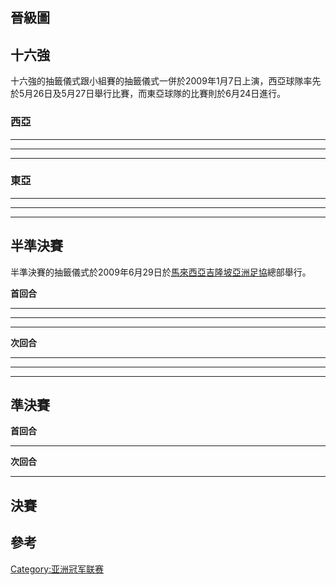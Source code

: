 {{main|2009年亚足联冠军联赛}}
{{noteTA
|T=zh-hans:2009年亚足联冠军联赛淘汰赛;zh-hk:2009年亞洲聯賽冠軍盃淘汰賽;zh-tw:2009年亞足聯冠軍聯賽淘汰賽;
|G1=足球
|1=zh-hans:亚足联冠军联赛;zh-hk:亞洲聯賽冠軍盃;zh-tw:亞足聯冠軍聯賽;
|2=zh-hans:亚洲足球联合总会;zh-hk:亞洲足協;zh-tw:亞洲足球聯合總會;
}}

== 晉級圖 ==
<onlyinclude>{{16TeamBracket|legs=1/2/2/1
| RD1-team01={{flagicon|KSA}} [[伊蒂法克足球俱樂部|伊蒂法克]]
| RD1-score01='''1'''
| RD1-team02={{flagicon|UZB}} '''[[塔什干棉農足球俱樂部|塔什干棉農]]'''
| RD1-score02='''2'''
| RD1-team03={{flagicon|KSA}} '''[[伊蒂哈德足球俱樂部_(吉達)|伊蒂哈德]]'''
| RD1-score03='''2'''
| RD1-team04={{flagicon|KSA}} [[艾沙比足球俱樂部_(沙特阿拉伯)|艾沙比]]
| RD1-score04='''1'''
| RD1-team05={{flagicon|JPN}} [[大阪飛腳|大阪飛腳]]
| RD1-score05='''2'''
| RD1-team06={{flagicon|JPN}} '''[[川崎前鋒|川崎前鋒]]'''
| RD1-score06='''3'''
| RD1-team07={{flagicon|JPN}} '''[[名古屋鯨魚|名古屋鯨魚]]'''
| RD1-score07='''2'''
| RD1-team08={{flagicon|KOR}} [[水原三星藍翼|水原三星藍翼]]
| RD1-score08='''1'''
| RD1-team09={{flagicon|IRN}} [[柏斯波利斯足球俱樂部|柏斯波利斯]]
| RD1-score09='''0'''
| RD1-team10={{flagicon|UZB}} '''[[賓約哥|賓約哥]]'''
| RD1-score10='''1'''
| RD1-team11={{flagicon|KOR}} '''[[浦項製鐵|浦項製鐵]]'''
| RD1-score11='''6'''
| RD1-team12={{flagicon|AUS}} [[紐卡斯爾聯噴氣機足球俱樂部|紐卡素噴射機]]
| RD1-score12='''0'''
| RD1-team13={{flagicon|KSA}} [[希拉爾足球俱樂部|希拉爾]]
| RD1-score13={{nowrap|'''0 (3)'''}}
| RD1-team14={{flagicon|QAT}} '''[[烏姆沙拉爾體育會|烏姆沙拉爾]]{{pso}}'''
| RD1-score14={{nowrap|'''0 (4)'''}}
| RD1-team15={{flagicon|JPN}} [[鹿島鹿角|鹿島鹿角]]
| RD1-score15={{nowrap|'''2 (4)'''}}
| RD1-team16={{flagicon|KOR}} '''[[FC首爾|FC首爾]]{{pso}}'''
| RD1-score16={{nowrap|'''2 (5)'''}}
| RD2-team01={{flagicon|UZB}} [[塔什干棉農足球俱樂部|塔什干棉農]]
| RD2-score01-1=1
| RD2-score01-2=0
| RD2-score01-agg='''1'''
| RD2-team02={{flagicon|KSA}} '''[[伊蒂哈德足球俱樂部_(吉達)|伊蒂哈德]]'''
| RD2-score02-1=1
| RD2-score02-2=4
| RD2-score02-agg='''5'''
| RD2-team03={{flagicon|JPN}} [[川崎前鋒|川崎前鋒]]
| RD2-score03-1=2
| RD2-score03-2=1
| RD2-score03-agg='''3'''
| RD2-team04={{flagicon|JPN}} '''[[名古屋鯨魚|名古屋鯨魚]]'''
| RD2-score04-1=1
| RD2-score04-2=3
| RD2-score04-agg='''4'''
| RD2-team05={{flagicon|UZB}} [[賓約哥|賓約哥]]
| RD2-score05-1=3
| RD2-score05-2=1
| RD2-score05-agg='''4'''
| RD2-team06={{flagicon|KOR}} '''[[浦項製鐵|浦項製鐵]]{{aet}}'''
| RD2-score06-1=1
| RD2-score06-2=4
| RD2-score06-agg='''5'''
| RD2-team07={{flagicon|QAT}} '''[[烏姆沙拉爾體育會|烏姆沙拉爾]]'''
| RD2-score07-1=3
| RD2-score07-2=1
| RD2-score07-agg='''4'''
| RD2-team08={{flagicon|KOR}} [[FC首爾|FC首爾]]
| RD2-score08-1=2
| RD2-score08-2=1
| RD2-score08-agg='''3'''
| RD3-team01={{flagicon|KSA}} '''[[伊蒂哈德足球俱樂部_(吉達)|伊蒂哈德]]'''
| RD3-score01-1=6
| RD3-score01-2=2
| RD3-score01-agg='''8'''
| RD3-team02={{flagicon|JPN}} [[名古屋鯨魚|名古屋鯨魚]]
| RD3-score02-1=2
| RD3-score02-2=1
| RD3-score02-agg='''3'''
| RD3-team03={{flagicon|KOR}} '''[[浦項製鐵|浦項製鐵]]'''
| RD3-score03-1=2
| RD3-score03-2=2
| RD3-score03-agg='''4'''
| RD3-team04={{flagicon|QAT}} [[烏姆沙拉爾體育會|烏姆沙拉爾]]
| RD3-score04-1=0
| RD3-score04-2=1
| RD3-score04-agg='''1'''
| RD4-team01={{flagicon|KSA}} [[伊蒂哈德足球俱樂部_(吉達)|伊蒂哈德]]
| RD4-score01='''1'''
| RD4-team02={{flagicon|KOR}} '''[[浦項製鐵|浦項製鐵]]'''
| RD4-score02='''2'''
}}</onlyinclude>

== 十六強 ==
十六強的抽籤儀式跟小組賽的抽籤儀式一併於2009年1月7日上演，西亞球隊率先於5月26日及5月27日舉行比賽，而東亞球隊的比賽則於6月24日進行。

=== 西亞 ===
<div id="Al-Hilal v Umm-Salal"></div>{{footballbox
|date=2009年5月26日
|time=20:55 [[UTC+3|UTC+3]]
|team1=[[希拉爾足球俱樂部|希拉爾]] {{flagicon|KSA}}
|score= 0 – 0 <br />（[[加時賽|加時賽]]）
|report=[https://web.archive.org/web/20120610100607/http://images.the-afc.com/Documents/competitions/fixtures/367-2101.pdf 報告]<br />[http://www.the-afc.com/ct/afc-champions-league-2009/23898 報道]{{dead link|date=2017年11月 |bot=InternetArchiveBot }}
|team2={{flagicon|QAT}} [[烏姆沙拉爾體育會|烏姆沙拉爾]]
|goals1=
|goals2=
|stadium={{flagicon|KSA}} 法赫德國王國際體育場, [[利雅德|利雅德]]
|attendance=17,000
|referee= 高山啟義（{{nfa|JPN}}）
}}
{{penshootoutbox
|penalties1 = 拉多伊 {{pengoal}}<br />[[薛琦鉉|薛琦鉉]] {{pengoal}}<br />阿爾泰伯 {{penmiss}}<br />阿爾斯威赫 {{pengoal}}<br />阿爾薩爾霍布 {{penmiss}}
|penaltyscore = 3 – 4
|penalties2 = {{penmiss}} 本·阿斯卡<br />{{pengoal}} 阿爾納烏比<br />{{pengoal}} 文奴·艾維斯<br />{{pengoal}} 侯辛<br />{{pengoal}} 納迪亞}}

----
<div id="Persepolis v Bunyodkor"></div>{{footballbox
|date=2009年5月27日
|time=17:00 [[UTC+4:30|UTC+4:30]]
|team1=[[柏斯波利斯足球俱樂部|柏斯波利斯]] {{flagicon|IRN}}
|score= 0 – 1
|report=[https://web.archive.org/web/20120610101457/http://images.the-afc.com/Documents/competitions/fixtures/367-2099.pdf 報告]<br>[http://www.the-afc.com/ct/afc-champions-league-2009/23905 報道]{{dead link|date=2017年11月 |bot=InternetArchiveBot }}
|team2={{flagicon|UZB}} [[賓約哥|賓約哥]]
|goals1=
|goals2= [[李華度|李華度]] {{goal|41|[[十二碼|十二碼]]}}
|stadium={{flagicon|IRN}} [[阿薩迪體育場|阿薩迪體育場]], [[德黑蘭市|德黑蘭]]
|attendance=95,225
|referee=金東進（{{nfa|KOR}}）
}}
----
<div id="Al-Ittihad v Al-Shabab"></div>{{footballbox
|date=2009年5月27日
|time=20:55 [[UTC+3|UTC+3]]
|team1=[[伊蒂哈德足球俱樂部_(吉達)|伊蒂哈德]] {{flagicon|KSA}}
|score= 2 – 1
|report= [https://web.archive.org/web/20120610101649/http://images.the-afc.com/Documents/competitions/fixtures/367-2097.pdf 報告]<br>[http://www.the-afc.com/ct/afc-champions-league-2009/23909 報道]{{dead link|date=2017年11月 |bot=InternetArchiveBot }}
|team2={{flagicon|KSA}} [[艾沙比足球俱樂部|艾沙比]]
|goals1=阿爾墨拉德 {{goal|46}}<br />阿布車洛內 {{goal|90+}}
|goals2=賓·薩蘭 {{goal|18}}
|stadium={{flagicon|KSA}} 阿卜杜拉艾費薩爾王子體育場, [[吉達|吉達]]
|attendance= 18,000
|referee=Valentin Kovalenko（{{nfa|UZB}}）
}}
----
<div id="Al-Ettifaq v Pakhtakor Tashkent"></div>{{footballbox
|date=2009年5月27日
|time=20:30 [[UTC+3|UTC+3]]
|team1=[[伊蒂法克足球俱樂部|伊蒂法克]] {{flagicon|KSA}}
|score= 1 – 2
|report=[https://web.archive.org/web/20120610101550/http://images.the-afc.com/Documents/competitions/fixtures/367-2095.pdf 報告]<br>[http://www.the-afc.com/ct/afc-champions-league-2009/23907 報道]{{dead link|date=2017年11月 |bot=InternetArchiveBot }}
|team2={{flagicon|UZB}} [[塔什干棉農足球俱樂部|塔什干棉農]]
|goals1=塔格 {{goal|32}}
|goals2=塔德傑夫 {{goal|79}}<br />戈恩瑞克 {{goal|90+}}
|stadium={{flagicon|KSA}} 穆罕默德賓法赫德王子體育場, [[達曼_(沙特阿拉伯)|達曼]]
|attendance=6,527
|referee= 孫葆潔（{{nfa|CHN}}）
}}

=== 東亞 ===

<div id="Nagoya Grampus v Suwon Bluewings"></div>{{footballbox
|date=2009年6月24日
|time=19:00 [[UTC+9|UTC+9]]
|team1=[[名古屋鯨魚|名古屋鯨魚]] {{flagicon|JPN}}
|score=2 – 1
|report=[http://images.the-afc.com/Documents/competitions/fixtures/367-2094.pdf 報告]{{dead link|date=2017年11月 |bot=InternetArchiveBot }}<br />[https://web.archive.org/web/20090627075751/http://www.the-afc.com/ct/afc-champions-league-2009/24593-nagoya-0-0-suwon 報道]
|team2={{flagicon|KOR}} [[水原三星藍翼|水原三星藍翼]]
|goals1= 小川佳純 {{goal|22}}<br /> [[玉田圭司|玉田圭司]] {{goal|67}}
|goals2= 干卡維斯 {{goal|69}}
|stadium={{flagicon|JPN}} 瑞穗公園陸上競技場, [[名古屋市|名古屋]]
|attendance=6,859 
|referee= Ravshan Irmatov （{{nfa|UZB}}）
}}
----
<div id="Gamba Osaka v Kawasaki Frontale"></div>{{footballbox
|date=2009年6月24日
|time=19:00 [[UTC+9|UTC+9]]
|team1=[[大阪飛腳|大阪飛腳]] {{flagicon|JPN}}
|score=2 – 3
|report=[http://images.the-afc.com/Documents/competitions/fixtures/367-2096.pdf 報告]{{dead link|date=2017年11月 |bot=InternetArchiveBot }}<br> [https://web.archive.org/web/20090627171840/http://www.the-afc.com/ct/afc-champions-league-2009/24594-gamba-0-0-kawasaki 報道]
|team2={{flagicon|JPN}} [[川崎前鋒|川崎前鋒]]
|goals1= [[李安度·蒙迪拿·迪·施華|李安度]] {{goal|27}} {{goal|39}}
|goals2= [[中村憲剛|中村憲剛]] {{goal|32}}<br /> [[列拿度|列拿度]] {{goal|75}}<br /> 黑津勝 {{goal|86}}
|stadium={{flagicon|JPN}} [[大阪萬博紀念競技場|萬博紀念競技場]], [[大阪府|大阪]]
|attendance=14,128
|referee= Ali Al Badwawi（{{nfa|UAE}}）
}}
----
<div id="Kashima Antlers v FC Seoul"></div>{{footballbox
|date=2009年6月24日
|time=19:00 [[UTC+9|UTC+9]]
|team1=[[鹿島鹿角|鹿島鹿角]] {{flagicon|JPN}}
|score=2 – 2<br />（[[加時賽|加時賽]]）
|report=[http://images.the-afc.com/Documents/competitions/fixtures/367-2098.pdf 報告]{{dead link|date=2017年11月 |bot=InternetArchiveBot }}<br> [https://web.archive.org/web/20090627074804/http://www.the-afc.com/ct/afc-champions-league-2009/24592-kashima-0-0-fc-seoul 報道]
|team2={{flagicon|KOR}} [[FC首爾|FC首爾]]
|goals1= 興梠慎三 {{goal|4}}<br /> 青木剛 {{goal|51}}
|goals2= [[李聖阮|李聖阮]] {{goal|22}}<br /> 寄誠庸 {{goal|79}}
|stadium={{flagicon|JPN}} 鹿島體育場, [[鹿嶋市|鹿嶋]]
|attendance= 8,069 
|referee= Benjamin Williams（{{nfa|AUS}}）
}}
{{penshootoutbox
|penalties1 = [[中田浩二|中田浩二]] {{penmiss}}<br> 增田誓志 {{penmiss}}<br> [[丹尼路·加比度·達·安達迪|丹尼路]] {{pengoal}}<br> [[岩政大樹|岩政大樹]] {{pengoal}}<br> [[馬昆賀斯|馬昆賀斯]] {{pengoal}}<br> 青木剛 {{pengoal}}<br> [[內田篤人|內田篤人]] {{penmiss}}
|penaltyscore = 4 – 5
|penalties2 ={{penmiss}} 丹恩奴域<br> {{pengoal}} 李相浹<br> {{pengoal}} 鄭祖國<br>{{penmiss}} 阿迪臣<br> {{pengoal}} 寄誠庸<br> {{pengoal}} 金珍圭<br> {{pengoal}} 朴容鎬
}}

----
<div id="Pohang Steelers v Newcastle United Jets"></div>{{footballbox
|date=2009年6月24日
|time=19:30 [[UTC+9|UTC+9]]
|team1=[[浦項製鐵|浦項製鐵]] {{flagicon|KOR}}
|score= 6 – 0
|report=[http://images.the-afc.com/Documents/competitions/fixtures/367-2100.pdf 報告]{{dead link|date=2017年11月 |bot=InternetArchiveBot }}<br> [https://web.archive.org/web/20090627071157/http://www.the-afc.com/ct/afc-champions-league-2009/24595-pohang-0-0-newcaste-jets 報道]
|team2={{flagicon|AUS}} [[紐卡斯爾聯噴氣機足球俱樂部|紐卡素噴射機]]
|goals1= 德尼爾森 {{goal|9|[[十二碼|十二碼]]}}<br /> 崔孝進 {{goal|15}} {{goal|63}} {{goal|72}}<br /> [[金在成|金在成]] {{goal|56}}<br /> 列斯迪 {{goal|85}}
|goals2=
|stadium={{flagicon|KOR}} 鋼園球場, [[浦項|浦項]]
|attendance= 15,253
|referee= Subkhiddin Mohd Salleh（{{nfa|MAS}}）
}}

== 半準決賽 ==
半準決賽的抽籤儀式於2009年6月29日於[[馬來西亞|馬來西亞]][[吉隆坡|吉隆坡]][[亞洲足協|亞洲足協]]總部舉行。

'''首回合'''
<div id="Umm-Salal v FC Seoul"></div>
{{footballbox
|date = 2009年9月23日
|time = 18:45 [[UTC+3|UTC+3]]
|team1 = [[烏姆沙拉爾體育會|烏姆沙拉爾]] {{flagicon|QAT}}
|score = 3 – 2
|report = [http://www.the-afc.com/ct/component/joomleague/?view=report&compID=367&matchId=2483 報告]{{dead link|date=2017年11月 |bot=InternetArchiveBot }}<br>[http://www.the-afc.com/ct/afc-champions-league-2009/25372-umm-salal-qat-0-0-fc-seoul-kor 報道]{{dead link|date=2017年11月 |bot=InternetArchiveBot }}
|team2= {{flagicon|KOR}} [[FC首爾|FC首爾]]
|goals1 = 阿爾維斯 {{goal|55}} {{goal|85}}<br>施撒 {{goal|84}}
|goals2 = 鄭祖國 {{goal|3}} {{goal|45+}}
|stadium = {{flagicon|QAT}} 卡塔爾體育會體育場, [[多哈|多哈]]
|attendance = 7,139
|referee = Masoud Moradi（{{nfa|IRN}}）
}}
----
<div id="Kawasaki Frontale v Nagoya Grampus"></div>
{{footballbox
|date = 2009年9月23日
|time = 15:00 [[UTC+9|UTC+9]]
|team1 = [[川崎前鋒|川崎前鋒]] {{flagicon|JPN}}
|score = 2 – 1
|report = [http://www.the-afc.com/ct/component/joomleague/?view=report&compID=367&matchId=2482 報告]{{dead link|date=2017年11月 |bot=InternetArchiveBot }}<br>[http://www.the-afc.com/ct/afc-champions-league-2009/25367-kawasaki-frontale-jpn-0-0-nagoya-grampus-jpn 報道]{{dead link|date=2017年11月 |bot=InternetArchiveBot }}
|team2= {{flagicon|JPN}} [[名古屋鯨魚|名古屋鯨魚]]
|goals1 = [[中村憲剛|中村憲剛]] {{goal|60}}<br>[[祖尼奴|祖尼奴]] {{goal|63}}
|goals2 = [[喬舒亞·肯尼迪|-{zh-hans:肯尼迪;zh-hk:堅尼地;zh-tw:肯尼迪;}-]] {{goal|28}}
|stadium = {{flagicon|JPN}} [[國立霞丘陸上競技場|國立霞丘陸上競技場]], [[東京都|東京]]
|attendance = 17,939
|referee = 孫葆潔（{{nfa|CHN}}）
}}
----
<div id="Bunyodkor v Pohang Steelers"></div>
{{footballbox
|date = 2009年9月23日
|time = 17:00 [[UTC+5|UTC+5]]
|team1 = [[賓約哥|賓約哥]] {{flagicon|UZB}}
|score = 3 – 1
|report = [http://www.the-afc.com/ct/component/joomleague/?view=report&compID=367&matchId=2480 報告]{{dead link|date=2017年11月 |bot=InternetArchiveBot }}<br> [http://www.the-afc.com/ct/afc-champions-league-2009/25369-bunyodkor-uzb-0-0-pohang-steelers-kor 報道]{{dead link|date=2017年11月 |bot=InternetArchiveBot }}
|team2= {{flagicon|KOR}} [[浦項製鐵|浦項製鐵]]
|goals1 = 卡彭克 {{goal|30}}<br> 德傑帕洛夫 {{goal|79}} {{goal|86}}
|goals2 = [[盧炳俊|盧炳俊]] {{goal|8}}
|stadium = {{flagicon|UZB}} MHSK體育場, [[塔什干|塔什干]]
|attendance = 8,350
|referee = Khalil Al Ghamdi（{{nfa|KSA}}）
}}
----
<div id="Pakhtakor Tashkent v Al-Ittihad"></div>
{{footballbox
|date = 2009年9月24日
|time = 18:30 [[UTC+5|UTC+5]]
|team1 = [[塔什干棉農足球俱樂部|塔什干棉農]] {{flagicon|UZB}}
|score = 1 – 1
|report = [http://www.the-afc.com/ct/component/joomleague/?view=report&compID=367&matchId=2481 報告]{{dead link|date=2017年11月 |bot=InternetArchiveBot }}<br> [http://www.the-afc.com/ct/afc-champions-league-2009/25383-pakhtakor-uzb-0-0-al-ittihad-ksa 報道]{{dead link|date=2017年11月 |bot=InternetArchiveBot }}
|team2= {{flagicon|KSA}} [[伊蒂哈德足球俱樂部_(吉達)|伊蒂哈德]]
|goals1 = 尼克裡奇 {{goal|6}}
|goals2 = 阿爾薩克裡 {{goal|72}}
|stadium = {{flagicon|UZB}} 棉農體育場, [[塔什干|塔什干]]
|attendance = 14,000
|referee = Benjamin Williams（{{nfa|AUS}}）
}}

'''次回合'''
<div id="FC Seoul v Umm-Salal"></div>
{{footballbox
|date = 2009年9月30日
|time = 20:30 [[UTC+9|UTC+9]]
|team1 = [[FC首爾|FC首爾]] {{flagicon|KOR}}
|score = 1 – 1
|report = [http://www.the-afc.com/ct/component/joomleague/?view=report&compID=367&matchId=2479 報告]{{dead link|date=2017年11月 |bot=InternetArchiveBot }}<br> [http://www.the-afc.com/ct/afc-champions-league-2009/25464-fc-seoul-0-0-umm-salal-qat-agg 報道]{{dead link|date=2017年11月 |bot=InternetArchiveBot }}
|team2= {{flagicon|QAT}} [[烏姆沙拉爾體育會|烏姆沙拉爾]]
|goals1 = 丹恩奴域 {{goal|16}}
|goals2 = 阿斯卡 {{goal|14}}
|stadium = {{flagicon|KOR}} [[首爾世界盃競技場|首爾世界盃競技場]], [[首爾|首爾]]
|attendance = 15,348
|referee = Maasaki Toma（{{nfa|JPN}}）
}}
----
<div id="Nagoya Grampus v Kawasaki Frontale"></div>
{{footballbox
|date = 2009年9月30日
|time = 19:00 [[UTC+9|UTC+9]]
|team1 = [[名古屋鯨魚|名古屋鯨魚]] {{flagicon|JPN}}
|score = 3 – 1
|report = [http://www.the-afc.com/zh/component/joomleague/?view=report&compID=367&matchId=2478 報告]{{dead link|date=2017年11月 |bot=InternetArchiveBot }}<br> [http://www.the-afc.com/ct/afc-champions-league-2009/25460-nagoya-grampus-jpn-0-0-kawasaki-frontale-jpn-agg 報道]{{dead link|date=2017年11月 |bot=InternetArchiveBot }}
|team2= {{flagicon|JPN}} [[川崎前鋒|川崎前鋒]]
|goals1 = 小川佳純 {{goal|27}}<br> 吉田麻也 {{goal|35}}<br> [[喬舒亞·肯尼迪|-{zh-hans:肯尼迪;zh-hk:堅尼地;zh-tw:肯尼迪;}-]] {{goal|88}}
|goals2 = [[鄭大世|鄭大世]] {{goal|38}}
|stadium = {{flagicon|JPN}} 瑞穗公園陸上競技場, [[名古屋市|名古屋]]
|attendance = 8,796
|referee = Mohammad Abdullah Dor（{{nfa|QAT}}）
}}
----
<div id="Al-Ittihad v Pakhtakor Tashkent"></div>
{{footballbox
|date = 2009年9月30日
|time = 20:10 [[UTC+3|UTC+3]]
|team1 = [[伊蒂哈德足球俱樂部_(吉達)|伊蒂哈德]] {{flagicon|KSA}}
|score = 4 – 0
|report = [http://www.the-afc.com/zh/component/joomleague/?view=report&compID=367&matchId=2477 報告]{{dead link|date=2017年11月 |bot=InternetArchiveBot }}<br> [http://www.the-afc.com/ct/afc-champions-league-2009/25474-al-ittihad-ksa-0-0-pakhtakor-uzb-agg-reaction 報道]{{dead link|date=2017年11月 |bot=InternetArchiveBot }}
|team2= {{flagicon|UZB}} [[塔什干棉農足球俱樂部|塔什干棉農]]
|goals1 = 阿爾納姆里 {{goal|43}}<br> 車米提 {{goal|55}}<br> 阿布車洛內 {{goal|71}}<br> 努爾 {{goal|76}}
|goals2 = 
|stadium = {{flagicon|KSA}} 阿卜杜拉艾費薩爾王子體育場, [[吉達|吉達]]
|attendance = 18,753
|referee = Kim Dong Jin（{{nfa|KOR}}）
}}
----
<div id="Pohang Steelers v Bunyodkor"></div>
{{footballbox
|date = 2009年9月30日
|time = 18:30 [[UTC+9|UTC+9]]
|team1 = [[浦項製鐵|浦項製鐵]] {{flagicon|KOR}}
|score = 4 – 1<br> （[[加時賽|加時賽]]）
|report = [http://www.the-afc.com/ct/component/joomleague/?view=report&compID=367&matchId=2476 報告]{{dead link|date=2017年11月 |bot=InternetArchiveBot }}<br> [http://www.the-afc.com/ct/afc-champions-league-2009/25458-pohang-steelers-kor-0-0-bunyodkor-uzb-agg 報道]{{dead link|date=2017年11月 |bot=InternetArchiveBot }}
|team2= {{flagicon|UZB}} [[賓約哥|賓約哥]]
|goals1 = [[金在成|金在成]] {{goal|46}}<br> 德尼爾森 {{goal|56}} {{goal|77}}<br> [[史迪維卡·拉斯迪|拉斯迪]] {{goal|102}}
|goals2 = 卡彭克 {{goal|89}}
|stadium = {{flagicon|KOR}} 鋼園球場, [[浦項|浦項]]
|attendance = 16,252
|referee = Mohsen Basma（{{nfa|SYR}}）
}}

== 準決賽 ==
'''首回合'''
<div id="Al-Ittihad v Nagoya Grampus"></div>{{footballbox
|date=2009年10月21日
|time= [[UTC+3|UTC+3]]
|team1=[[伊蒂哈德足球俱樂部_(吉達)|伊蒂哈德]] {{flagicon|KSA}}
|score= 6 – 2
|report=[http://www.the-afc.com/ct/component/joomleague/?view=report&compID=367&matchId=2488 報告]{{dead link|date=2017年11月 |bot=InternetArchiveBot }}<br> [http://www.the-afc.com/ct/afc-champions-league-2009/25716-al-ittihad-ksa-v-nagoya-grampus-jpn 報道]{{dead link|date=2017年11月 |bot=InternetArchiveBot }}
|team2={{flagicon|JPN}} [[名古屋鯨魚|名古屋鯨魚]]
|goals1=哈迪德 {{goal|26}}<br> 努爾 {{goal|66}} {{goal|77}} {{goal|90+}}<br> 盧西亞諾 {{goal|84|[[十二碼|十二碼]]}}<br> 徹爾米蒂 {{goal|90+}}
|goals2=[[喬舒亞·肯尼迪|-{zh-hans:肯尼迪;zh-hk:堅尼地;zh-tw:肯尼迪;}-]] {{goal|15}}<br> 中村直志 {{goal|34}}
|stadium= {{flagicon|KSA}} 阿卜杜拉艾費薩爾王子體育場, [[吉達|吉達]]
|attendance= 18,265
|referee= Ali Al Badwawi（{{nfa|UAE}}）
}}
----
<div id="Pohang Steelers v Umm-Salal"></div>{{footballbox
|date=2009年10月21日
|time=19:30 [[UTC+9|UTC+9]]
|team1=[[浦項製鐵|浦項製鐵]] {{flagicon|KOR}}
|score= 2 – 0
|report= [http://www.the-afc.com/zh/component/joomleague/?view=report&compID=367&matchId=2487 報告]{{dead link|date=2017年11月 |bot=InternetArchiveBot }}<br> [http://www.the-afc.com/ct/afc-champions-league-2009/25711-pohang-steelers-kor-v-umm-salal-qat 報道]{{dead link|date=2017年11月 |bot=InternetArchiveBot }}
|team2={{flagicon|QAT}} [[烏姆沙拉爾體育會|烏姆沙拉爾]]
|goals1=黃載源 {{goal|45+}}<br> [[金在成|金在成]] {{goal|79}}
|goals2=
|stadium= {{flagicon|KOR}} 鋼園球場, [[浦項|浦項]]
|attendance= 15,635
|referee= Mohamed Masoud（{{nfa|OMA}}）
}}

'''次回合'''
<div id="Nagoya Grampus v Al-Ittihad"></div>{{footballbox
|date=2009年10月28日
|time= 19:00 [[UTC+9|UTC+9]]
|team1=[[名古屋鯨魚|名古屋鯨魚]] {{flagicon|JPN}}
|score= 1 – 2
|report= [http://www.the-afc.com/ct/component/joomleague/?view=report&compID=367&matchId=2486 報告]{{dead link|date=2017年11月 |bot=InternetArchiveBot }}<br> [http://www.the-afc.com/ct/afc-champions-league-2009/25794-nagoya-grampus-jpn-al-ittihad-ksa-agg- 報道]{{dead link|date=2017年11月 |bot=InternetArchiveBot }}
|team2={{flagicon|KSA}} [[伊蒂哈德足球俱樂部_(吉達)|伊蒂哈德]]
|goals1= 杉本惠太 {{goal|67}}
|goals2= 阿爾薩克里 {{goal|43}}<br> 徹爾米蒂 {{goal|59}}
|stadium= {{flagicon|JPN}} 瑞穗公園陸上競技場, [[名古屋市|名古屋]]
|attendance= 11,046
|referee= Masoud Moradi（{{nfa|IRN}}）
}}
----
<div id="Umm-Salal v Pohang Steelers"></div>{{footballbox
|date=2009年10月28日
|time=18:00 [[UTC+3|UTC+3]]
|team1=[[烏姆沙拉爾體育會|烏姆沙拉爾]] {{flagicon|QAT}} 
|score= 1 – 2
|report=[http://www.the-afc.com/ct/component/joomleague/?view=report&compID=367&matchId=2485 報告]{{dead link|date=2017年11月 |bot=InternetArchiveBot }}<br> [http://www.the-afc.com/ct/afc-champions-league-2009/25797-umm-salal-qat-pohang-steelers-kor-agg- 報道]{{dead link|date=2017年11月 |bot=InternetArchiveBot }}
|team2={{flagicon|KOR}} [[浦項製鐵|浦項製鐵]]
|goals1= 納迪亞 {{goal|90+}}
|goals2= [[史迪維卡·拉斯迪|拉斯迪]] {{goal|55}}<br> [[盧炳俊|盧炳俊]] {{goal|59}}
|stadium= {{flagicon|QAT}} 卡塔爾體育會體育場, [[多哈|多哈]]
|attendance= 9,200
|referee= Abdul Malik Bashir（{{nfa|SIN}}）
}}

== 決賽 ==
{{main|2009年亞足聯冠軍聯賽決賽}}

{{footballbox
|date= 2009年11月7日
|time= 19:00 [[日本標準時間|JST]]
|team1= [[伊蒂哈德足球俱樂部_(吉達)|伊蒂哈德]] {{flagicon|KSA}}
|score= 1 – 2
|report= [http://www.the-afc.com/zh/component/joomleague/?view=report&compID=367&matchId=2484 報告]{{dead link|date=2017年11月 |bot=InternetArchiveBot }}<br> [http://www.the-afc.com/ct/afc-champions-league-2009/25917-acl-final 報道]{{dead link|date=2017年11月 |bot=InternetArchiveBot }}
|team2= {{flagicon|KOR}} [[浦項製鐵|浦項製鐵]]
|goals1= 努爾 {{goal|74}}
|goals2= [[盧炳俊|盧炳俊]] {{goal|57}}<br> [[金亨鎰|金亨鎰]] {{goal|66}}
|stadium= {{flagicon|JPN}} [[國立霞丘陸上競技場|國立霞丘陸上競技場]]，[[東京|東京]]
|attendance= 25,743
|referee= 馬菲·布里斯（{{nfa|AUS}}）<ref>{{cite web |url=http://www.the-afc.com/ct/football-development/referees/25879-acl-final-match-officials |title=2009亞冠決賽比賽官員名單 |publisher=[[亞洲足協|亞洲足協]] |date=4-11-2009 |accessdate=4-11-2009 |archive-url=https://web.archive.org/web/20180927003545/http://www.the-afc.com/ct/football-development/referees/25879-acl-final-match-officials |archive-date=2018-09-27 |dead-url=yes }}</ref>
}}

== 參考 ==
{{reflist}}

{{亚足联冠军联赛}}
{{2009年亚洲冠军联赛}}

[[Category:亚洲冠军联赛|Category:亚洲冠军联赛]]